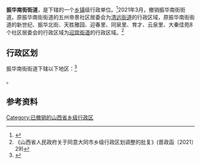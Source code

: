 {{中国乡级行政区|14/02/02/014/000
| 电话区号 = 352
}}

'''振华南街街道'''，是{{PRC admin/fullname|14/02/02/014/000|3}}下辖的一个[[乡镇|乡镇]]级行政单位。<ref>{{PRC admin/ref sgc|{{PRC admin/parent|14/02/02/014/000}}}}</ref>2021年3月，撤销振华南街街道。原振华南街街道的五州帝景社区居委会为[[清远街道|清远街道]]的行政区域，原振华南街街道的新世纪、振华北街、天胜雅园、迎春里、同泉里、育才、云泉里、大秦佳苑8个社区居委会的行政区域为[[迎宾街道|迎宾街道]]的行政区域。<ref>《山西省人民政府关于同意大同市乡级行政区划调整的批复》(晋政函〔2021〕29)</ref>

== 行政区划 ==

振华南街街道下辖以下地区：<ref>{{PRC admin/ref sgc|14/02/02/014/000}}</ref>

{{PRC admin/children|14/02/02/014/000}}。

== 参考资料 ==

{{reflist}}

{{PRC admin/navcat|14/02/02/014/000}}

[[Category:已撤销的山西省乡级行政区|Category:已撤销的山西省乡级行政区]]